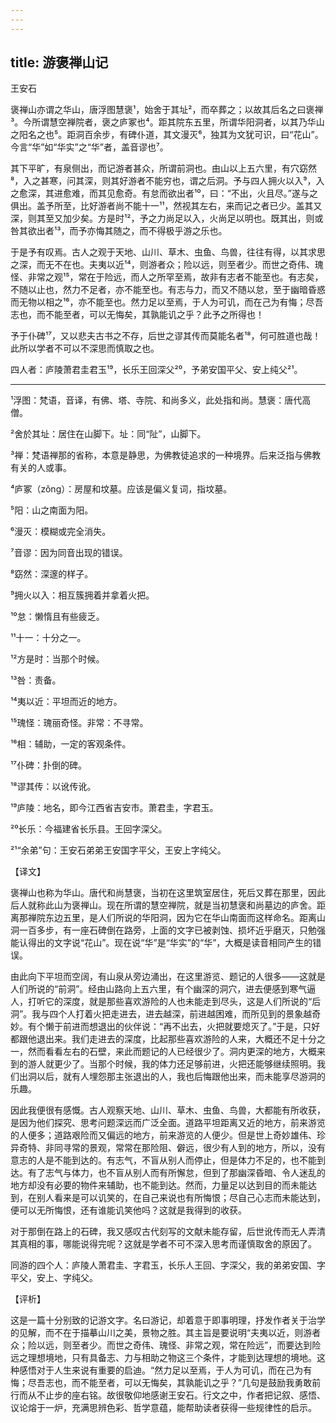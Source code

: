 ```yaml
---
---
---
```

title: 游褒禅山记
---




王安石

褒禅山亦谓之华山，唐浮图慧褒¹，始舍于其址²，而卒葬之；以故其后名之曰褒禅³。今所谓慧空禅院者，褒之庐冢也⁴。距其院东五里，所谓华阳洞者，以其乃华山之阳名之也⁵。距洞百余步，有碑仆道，其文漫灭⁶，独其为文犹可识，曰“花山”。今言“华”如“华实”之“华”者，盖音谬也⁷。

其下平旷，有泉侧出，而记游者甚众，所谓前洞也。由山以上五六里，有穴窈然⁸，入之甚寒，问其深，则其好游者不能穷也，谓之后洞。予与四人拥火以入⁹，入之愈深，其进愈难，而其见愈奇。有怠而欲出者¹⁰，曰：“不出，火且尽。”遂与之俱出。盖予所至，比好游者尚不能十一¹¹，然视其左右，来而记之者已少。盖其又深，则其至又加少矣。方是时¹²，予之力尚足以入，火尚足以明也。既其出，则或咎其欲出者¹³，而予亦悔其随之，而不得极乎游之乐也。

于是予有叹焉。古人之观于天地、山川、草木、虫鱼、鸟兽，往往有得，以其求思之深，而无不在也。夫夷以近¹⁴，则游者众；险以远，则至者少。而世之奇伟、瑰怪、非常之观¹⁵，常在于险远，而人之所罕至焉，故非有志者不能至也。有志矣，不随以止也，然力不足者，亦不能至也。有志与力，而又不随以怠，至于幽暗昏惑而无物以相之¹⁶，亦不能至也。然力足以至焉，于人为可讥，而在己为有悔；尽吾志也，而不能至者，可以无悔矣，其孰能讥之乎？此予之所得也！

予于仆碑¹⁷，又以悲夫古书之不存，后世之谬其传而莫能名者¹⁸，何可胜道也哉！此所以学者不可以不深思而慎取之也。

四人者：庐陵萧君圭君玉¹⁹，长乐王回深父²⁰，予弟安国平父、安上纯父²¹。



***



¹浮图：梵语，音译，有佛、塔、寺院、和尚多义，此处指和尚。慧褒：唐代高僧。

²舍於其址：居住在山脚下。址：同“阯”，山脚下。

³禅：梵语禅那的省称，本意是静思，为佛教徒追求的一种境界。后来泛指与佛教有关的人或事。

⁴庐冢（zǒng）：房屋和坟墓。应该是偏义复词，指坟墓。

⁵阳：山之南面为阳。

⁶漫灭：模糊或完全消失。

⁷音谬：因为同音出现的错误。

⁸窈然：深邃的样子。

⁹拥火以入：相互簇拥着并拿着火把。

¹⁰怠：懒惰且有些疲乏。

¹¹十一：十分之一。

¹²方是时：当那个时候。

¹³咎：责备。

¹⁴夷以近：平坦而近的地方。

¹⁵瑰怪：瑰丽奇怪。非常：不寻常。

¹⁶相：辅助，一定的客观条件。

¹⁷仆碑：扑倒的碑。

¹⁸谬其传：以讹传讹。

¹⁹庐陵：地名，即今江西省吉安市。萧君圭，字君玉。

²⁰长乐：今福建省长乐县。王回字深父。

²¹“余弟”句：王安石弟弟王安国字平父，王安上字纯父。

【译文】

褒禅山也称为华山。唐代和尚慧褒，当初在这里筑室居住，死后又葬在那里，因此后人就称此山为褒禅山。现在所谓的慧空禅院，就是当初慧褒和尚墓边的庐舍。距离那禅院东边五里，是人们所说的华阳洞，因为它在华山南面而这样命名。距离山洞一百多步，有一座石碑倒在路旁，上面的文字已被剥蚀、损坏近乎磨灭，只勉强能认得出的文字说“花山”。现在说“华”是“华实”的“华”，大概是读音相同产生的错误。

由此向下平坦而空阔，有山泉从旁边涌出，在这里游览、题记的人很多——这就是人们所说的“前洞”。经由山路向上五六里，有个幽深的洞穴，进去便感到寒气逼人，打听它的深度，就是那些喜欢游险的人也未能走到尽头，这是人们所说的“后洞”。我与四个人打着火把走进去，进去越深，前进越困难，而所见到的景象越奇妙。有个懒于前进而想退出的伙伴说：“再不出去，火把就要熄灭了。”于是，只好都跟他退出来。我们走进去的深度，比起那些喜欢游险的人来，大概还不足十分之一，然而看看左右的石壁，来此而题记的人已经很少了。洞内更深的地方，大概来到的游人就更少了。当那个时候，我的体力还足够前进，火把还能够继续照明。我们出洞以后，就有人埋怨那主张退出的人，我也后悔跟他出来，而未能享尽游洞的乐趣。

因此我便很有感慨。古人观察天地、山川、草木、虫鱼、鸟兽，大都能有所收获，是因为他们探究、思考问题深远而广泛全面。道路平坦距离又近的地方，前来游览的人便多；道路艰险而又偏远的地方，前来游览的人便少。但是世上奇妙雄伟、珍异奇特、非同寻常的景观，常常在那险阻、僻远，很少有人到的地方，所以，没有意志的人是不能到达的。有志气，不盲从别人而停止，但是体力不足的，也不能到达。有了志气与体力，也不盲从别人而有所懈怠，但到了那幽深昏暗、令人迷乱的地方却没有必要的物件来辅助，也不能到达。然而，力量足以达到目的而未能达到，在别人看来是可以讥笑的，在自己来说也有所悔恨；尽自己心志而未能达到，便可以无所悔恨，还有谁能讥笑他吗？这就是我得到的收获。

对于那倒在路上的石碑，我又感叹古代刻写的文献未能存留，后世讹传而无人弄清其真相的事，哪能说得完呢？这就是学者不可不深入思考而谨慎取舍的原因了。

同游的四个人：庐陵人萧君圭、字君玉，长乐人王回、字深父，我的弟弟安国、字平父，安上、字纯父。

【评析】

这是一篇十分别致的记游文字。名曰游记，却着意于即事明理，抒发作者关于治学的见解，而不在于描摹山川之美，景物之胜。其主旨是要说明“夫夷以近，则游者众；险以远，则至者少。而世之奇伟、瑰怪、非常之观，常在险远”，而要达到险远之理想境地，只有具备志、力与相助之物这三个条件，才能到达理想的境地。这种感悟对于人生来说有重要的启迪。“然力足以至焉，于人为可讥，而在己为有悔；尽吾志也，而不能至者，可以无悔矣，其孰能讥之乎？”几句是鼓励我勇敢前行而从不止步的座右铭。故很敬仰地感谢王安石。行文之中，作者把记叙、感悟、议论熔于一炉，充满思辨色彩、哲学意蕴，能帮助读者获得一些规律性的启示。